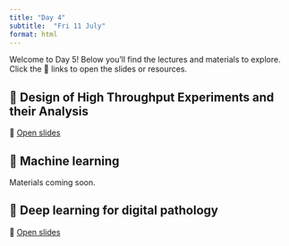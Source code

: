 ---
title: "Day 4"
subtitle:  "Fri 11 July"
format: html
---

::: {.callout-note}
Welcome to Day 5! Below you'll find the lectures and materials to explore. Click the 🔗 links to open the slides or resources.
:::


## 📘 Design of High Throughput Experiments and their Analysis {#Design}

🔗 [Open slides](https://drive.google.com/file/d/1PWuyGaqf861mgjyh946ojYJZY4mcN1lz/view?usp=drive_link)

## 📘 Machine learning {#ML}

Materials coming soon.

## 📘 Deep learning for digital pathology {#AI_1}

🔗 [Open slides](http://bit.ly/40ffpBE)